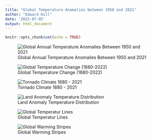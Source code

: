```yaml
---
title: "Global Temperature Anomalies between 1950 and 2021"
author: "Edward Hill"
date: '2022-07-05'
output: html_document
---
```


```r
knitr::opts_chunk$set(echo = TRUE)
```

![Global Annual Temperature Anomalies Between 1950 and 2021](https://raw.githubusercontent.com/EdwardHill15/climate_viz/main/figures/global_anomaly.png)

![Global Temperature Change (1880-2022)](https://raw.githubusercontent.com/EdwardHill15/climate_viz/main/figures/climate_spiral.png)

![Tornado Climate 1880 - 2021](https://raw.githubusercontent.com/EdwardHill15/climate_viz/main/figures/climate_tornado.png)

![Land Anomaly Temperature Distribution](https://raw.githubusercontent.com/EdwardHill15/climate_viz/main/figures/temp_distribution.png)

![Global Temperatur Lines](https://raw.githubusercontent.com/EdwardHill15/climate_viz/main/figures/temperature_lines.png)

![Global Warming Stripes](https://raw.githubusercontent.com/EdwardHill15/climate_viz/main/figures/warming_stripes.png)